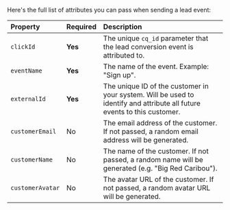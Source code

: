 Here's the full list of attributes you can pass when sending a lead event:

| Property         | Required | Description                                                                                                              |
| :--------------- | :------- | :----------------------------------------------------------------------------------------------------------------------- |
| `clickId`        | **Yes**  | The unique `cq_id` parameter that the lead conversion event is attributed to.                                           |
| `eventName`      | **Yes**  | The name of the event. Example: "Sign up".                                                                               |
| `externalId`     | **Yes**  | The unique ID of the customer in your system. Will be used to identify and attribute all future events to this customer. |
| `customerEmail`  | No       | The email address of the customer. If not passed, a random email address will be generated.                              |
| `customerName`   | No       | The name of the customer. If not passed, a random name will be generated (e.g. "Big Red Caribou").                       |
| `customerAvatar` | No       | The avatar URL of the customer. If not passed, a random avatar URL will be generated.                                    |
